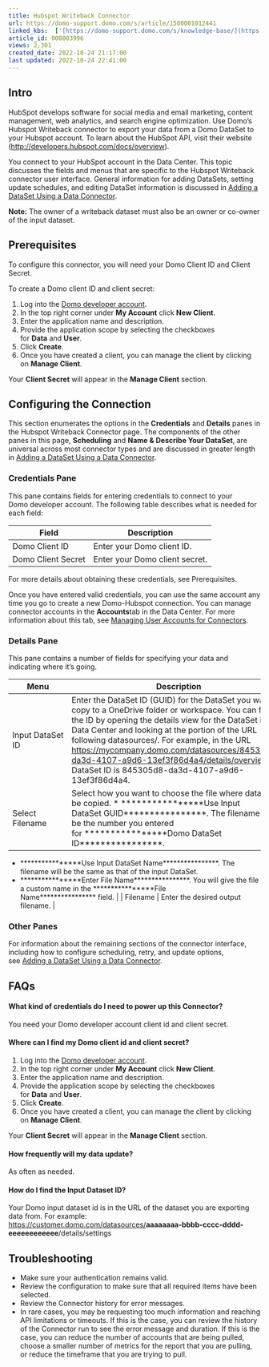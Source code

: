 ```yaml
---
title: Hubspot Writeback Connector
url: https://domo-support.domo.com/s/article/1500001012441
linked_kbs:  ['[https://domo-support.domo.com/s/knowledge-base/](https://domo-support.domo.com/s/knowledge-base/)', '[https://domo-support.domo.com/s/](https://domo-support.domo.com/s/)', '[https://domo-support.domo.com/s/topic/0TO5w000000ZammGAC](https://domo-support.domo.com/s/topic/0TO5w000000ZammGAC)', '[https://domo-support.domo.com/s/topic/0TO5w000000ZanLGAS](https://domo-support.domo.com/s/topic/0TO5w000000ZanLGAS)', '[https://domo-support.domo.com/s/topic/0TO5w000000ZapVGAS](https://domo-support.domo.com/s/topic/0TO5w000000ZapVGAS)', '[https://domo-support.domo.com/s/article/360042926274](https://domo-support.domo.com/s/article/360042926274)', '[https://domo-support.domo.com/s/article/360042926054](https://domo-support.domo.com/s/article/360042926054)', '[https://domo-support.domo.com/s/article/1500001012441](https://domo-support.domo.com/s/article/1500001012441)', '[https://domo-support.domo.com/s/topic/0TO5w000000ZapVGAS/writeback-connectors](https://domo-support.domo.com/s/topic/0TO5w000000ZapVGAS/writeback-connectors)', '[https://domo-support.domo.com/s/article/360043429933](https://domo-support.domo.com/s/article/360043429933)', '[https://domo-support.domo.com/s/article/360043429953](https://domo-support.domo.com/s/article/360043429953)', '[https://domo-support.domo.com/s/article/360042925494](https://domo-support.domo.com/s/article/360042925494)', '[https://domo-support.domo.com/s/article/4408174643607](https://domo-support.domo.com/s/article/4408174643607)', '[https://domo-support.domo.com/s/article/360043429913](https://domo-support.domo.com/s/article/360043429913)', '[https://domo-support.domo.com/s/login/](https://domo-support.domo.com/s/login/)']
article_id: 000003996
views: 2,301
created_date: 2022-10-24 21:17:00
last updated: 2022-10-24 22:41:00
---
```




Intro
-----


HubSpot develops software for social media and email marketing, content management, web analytics, and search engine optimization. Use Domo's Hubspot Writeback connector to export your data from a Domo DataSet to your Hubspot account. To learn about the HubSpot API, visit their website (<http://developers.hubspot.com/docs/overview>).


You connect to your HubSpot account in the Data Center. This topic discusses the fields and menus that are specific to the Hubspot Writeback connector user interface. General information for adding DataSets, setting update schedules, and editing DataSet information is discussed in [Adding a DataSet Using a Data Connector](/s/article/360042926274).







**Note:** The owner of a writeback dataset must also be an owner or co-owner of the input dataset.




Prerequisites
-------------


To configure this connector, you will need your Domo Client ID and Client Secret. 


To create a Domo client ID and client secret:


1. Log into the [Domo developer account](https://developer.domo.com/login "https://developer.domo.com/login").
2. In the top right corner under **My Account** click **New Client**.
3. Enter the application name and description.
4. Provide the application scope by selecting the checkboxes for **Data** and **User**.
5. Click **Create**.
6. Once you have created a client, you can manage the client by clicking on **Manage Client**.


Your **Client Secret** will appear in the **Manage Client** section.


Configuring the Connection
--------------------------


This section enumerates the options in the **Credentials** and **Details** panes in the Hubspot Writeback Connector page. The components of the other panes in this page, **Scheduling** and **Name & Describe Your DataSet**, are universal across most connector types and are discussed in greater length in [Adding a DataSet Using a Data Connector](/s/article/360042926274).


### Credentials Pane


This pane contains fields for entering credentials to connect to your Domo developer account. The following table describes what is needed for each field:   




| Field | Description |
| --- | --- |
| Domo Client ID | Enter your Domo client ID.  |
| Domo Client Secret | Enter your Domo client secret. |


For more details about obtaining these credentials, see Prerequisites.


Once you have entered valid credentials, you can use the same account any time you go to create a new Domo-Hubspot connection. You can manage connector accounts in the **Accounts**tab in the Data Center. For more information about this tab, see [Managing User Accounts for Connectors](/s/article/360042926054 "Managing User Accounts for Connectors").


### Details Pane


This pane contains a number of fields for specifying your data and indicating where it's going.




| Menu | Description |
| --- | --- |
| Input DataSet ID | Enter the DataSet ID (GUID) for the DataSet you want to copy to a OneDrive folder or workspace. You can find the ID by opening the details view for the DataSet in the Data Center and looking at the portion of the URL following datasources/. For example, in the URL <https://mycompany.domo.com/datasources/845305d8-da3d-4107-a9d6-13ef3f86d4a4/details/overview>, the DataSet ID is 845305d8-da3d-4107-a9d6-13ef3f86d4a4.  |
| Select Filename | Select how you want to choose the file where data will be copied. * ****************Use Input DataSet GUID****************. The filename will be the number you entered for ****************Domo DataSet ID****************.
* ****************Use Input DataSet Name****************. The filename will be the same as that of the input DataSet.
* ****************Enter File Name****************. You will give the file a custom name in the ****************File Name**************** field.
 |
| Filename | Enter the desired output filename. |


### Other Panes


For information about the remaining sections of the connector interface, including how to configure scheduling, retry, and update options, see [Adding a DataSet Using a Data Connector](/s/article/360042926274).


FAQs
----


#### What kind of credentials do I need to power up this Connector?


You need your Domo developer account client id and client secret.


#### Where can I find my Domo client id and client secret?


1. Log into the [Domo developer account](https://developer.domo.com/login "https://developer.domo.com/login").
2. In the top right corner under **My Account** click **New Client**.
3. Enter the application name and description.
4. Provide the application scope by selecting the checkboxes for **Data** and **User**.
5. Click **Create**.
6. Once you have created a client, you can manage the client by clicking on **Manage Client**.


Your **Client Secret** will appear in the **Manage Client** section.


#### How frequently will my data update?


As often as needed.


#### How do I find the Input Dataset ID?


Your Domo input dataset id is in the URL of the dataset you are exporting data from. For example: <https://customer.domo.com/datasources/>**aaaaaaaa-bbbb-cccc-dddd-eeeeeeeeeeee**/details/settings


Troubleshooting
---------------


* Make sure your authentication remains valid.
* Review the configuration to make sure that all required items have been selected.
* Review the Connector history for error messages.
* In rare cases, you may be requesting too much information and reaching API limitations or timeouts. If this is the case, you can review the history of the Connector run to see the error message and duration. If this is the case, you can reduce the number of accounts that are being pulled, choose a smaller number of metrics for the report that you are pulling, or reduce the timeframe that you are trying to pull.
